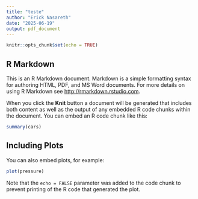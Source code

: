 ```yaml
---
title: "teste"
author: "Erick Nasareth"
date: "2025-06-19"
output: pdf_document
---
```


\begin{center}
\textbf{\LARGE Universidade de Brasília}\\[0.5cm] 
\textbf{\large Departamento de Estatística}\\[0.2cm]
\vspace{20pt}
\includegraphics{Logo_UnB.png}\\[1cm]

\par
\vspace{32pt}
\textbf{\LARGE Projeto Demógrafo}\\
\vspace{30pt}
\textbf {\Large Autores:}\\[0.2cm]
\Large {Erick Nasareth 190127881}\\[0.1cm]


\end{center}


```r
knitr::opts_chunk$set(echo = TRUE)
```

## R Markdown

This is an R Markdown document. Markdown is a simple formatting syntax for authoring HTML, PDF, and MS Word documents. For more details on using R Markdown see <http://rmarkdown.rstudio.com>.

When you click the **Knit** button a document will be generated that includes both content as well as the output of any embedded R code chunks within the document. You can embed an R code chunk like this:

```r
summary(cars)
```

## Including Plots

You can also embed plots, for example:

```r
plot(pressure)
```

Note that the `echo = FALSE` parameter was added to the code chunk to prevent printing of the R code that generated the plot.
